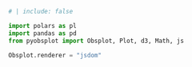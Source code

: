 ```python
# | include: false

import polars as pl
import pandas as pd
from pyobsplot import Obsplot, Plot, d3, Math, js

Obsplot.renderer = "jsdom"
```
